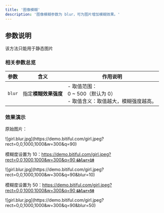 ```yaml
---
title: '图像模糊'
description: '图像模糊参数为 blur，可为图片增加模糊效果。'
---
```


## 参数说明
<Warning>该方法只能用于静态图片</Warning>
### 相关参数总览

| 参数 | 含义 | 作用说明 |
| :--- | --- | --- |
| ` blur ` | 指定**模糊效果强度** | - 取值范围：<br />0 ~ 500（默认为 0）<br />- 取值含义：取值越大，模糊强度越高。 |

### 效果演示

原始图片：

<Frame>![girl.blur.jpg](https://demo.bitiful.com/girl.jpeg?rect=0,0,1000,1000&w=300&q=90)</Frame>

模糊度设置为 10：[https://demo.bitiful.com/girl.jpeg?rect=0,0,1000,1000&w=300&q=90 **`&blur=10`**](https://demo.bitiful.com/girl.jpeg?rect=0,0,1000,1000&w=300&q=90&blur=10)

<Frame>![girl.blur.jpg](https://demo.bitiful.com/girl.jpeg?rect=0,0,1000,1000&w=300&q=90&blur=10)</Frame>

模糊度设置为 50：[https://demo.bitiful.com/girl.jpeg?rect=0,0,1000,1000&w=300&q=90 **`&blur=50`**](https://demo.bitiful.com/girl.jpeg?rect=0,0,1000,1000&w=300&q=90&blur=50)

<Frame>![girl.blur.jpg](https://demo.bitiful.com/girl.jpeg?rect=0,0,1000,1000&w=300&q=90&blur=50)</Frame>